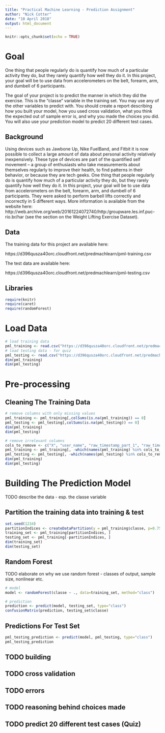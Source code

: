 ```yaml
---
title: "Practical Machine Learning - Prediction Assignment"
author: "Nick Cotter"
date: "10 April 2018"
output: html_document
---
```


```r
knitr::opts_chunk$set(echo = TRUE)
```


# Goal

One thing that people regularly do is quantify how much of a particular activity they do, but they rarely quantify how well they do it. In this project, your goal will be to use data from accelerometers on the belt, forearm, arm, and dumbell of 6 participants.

The goal of your project is to predict the manner in which they did the exercise. This is the "classe" variable in the training set. You may use any of the other variables to predict with. You should create a report describing how you built your model, how you used cross validation, what you think the expected out of sample error is, and why you made the choices you did. You will also use your prediction model to predict 20 different test cases.

## Background

Using devices such as Jawbone Up, Nike FuelBand, and Fitbit it is now possible to collect a large amount of data about personal activity relatively inexpensively. These type of devices are part of the quantified self movement – a group of enthusiasts who take measurements about themselves regularly to improve their health, to find patterns in their behavior, or because they are tech geeks. One thing that people regularly do is quantify how much of a particular activity they do, but they rarely quantify how well they do it. In this project, your goal will be to use data from accelerometers on the belt, forearm, arm, and dumbell of 6 participants. They were asked to perform barbell lifts correctly and incorrectly in 5 different ways. More information is available from the website here: http://web.archive.org/web/20161224072740/http:/groupware.les.inf.puc-rio.br/har 
(see the section on the Weight Lifting Exercise Dataset).

## Data

The training data for this project are available here:

https://d396qusza40orc.cloudfront.net/predmachlearn/pml-training.csv

The test data are available here:

https://d396qusza40orc.cloudfront.net/predmachlearn/pml-testing.csv


## Libraries

```r
require(knitr)
require(caret)
require(randomForest)
```

# Load Data

```r
# load training data
pml_training <- read.csv("https://d396qusza40orc.cloudfront.net/predmachlearn/pml-training.csv", na.strings=c("NA","#DIV/0!", ""))
# load testing data - for quiz
pml_testing <- read.csv("https://d396qusza40orc.cloudfront.net/predmachlearn/pml-testing.csv", na.strings=c("NA","#DIV/0!", ""))
dim(pml_training)
dim(pml_testing)
```

# Pre-processing

## Cleaning The Training Data
```r
# remove columns with only missing values
pml_training <- pml_training[,colSums(is.na(pml_training)) == 0]
pml_testing <- pml_testing[,colSums(is.na(pml_testing)) == 0]
dim(pml_training)
dim(pml_testing)

# remove irrelevant columns
cols_to_remove <- c("X", "user_name", "raw_timestamp_part_1", "raw_timestamp_part_2", "cvtd_timestamp", "new_window", "num_window")
pml_training <- pml_training[, -which(names(pml_training) %in% cols_to_remove)]
pml_testing <- pml_testing[, -which(names(pml_testing) %in% cols_to_remove)]
dim(pml_training)
dim(pml_testing)
```


# Building The Prediction Model

TODO describe the data - esp. the classe variable


## Partition the training data into training & test
```r
set.seed(1234)
partitionIndices <- createDataPartition(y = pml_training$classe, p=0.75, list=FALSE)
training_set <- pml_training[partitionIndices, ]
testing_set <- pml_training[-partitionIndices, ]
dim(training_set)
dim(testing_set)
```


## Random Forest

TODO elaborate on why we use random forest - classes of output, sample size, nonlinear etc.

```r
# model
model <- randomForest(classe ~ ., data=training_set, method="class")
```

```r
# prediction
prediction <- predict(model, testing_set, type="class")
confusionMatrix(prediction, testing_set$classe)
```


## Predictions For Test Set

```r
pml_testing_prediction <- predict(model, pml_testing, type="class")
pml_testing_prediction
```




## TODO building
## TODO cross validation
## TODO errors
## TODO reasoning behind choices made
## TODO predict 20 different test cases (Quiz)